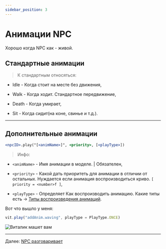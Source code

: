 ```yaml
---
sidebar_position: 3
---
```


# Анимации NPC

Хорошо когда NPC как - живой.

## Стандартные анимации

> К стандартным относяться:

- Idle - Когда стоит на месте без движения,

- Walk - Когда ходит. Стандартное передвижение,

- Death - Когда умирает,

- Sit - Когда сидит(на коне, свинье и т.д.).

---

## Дополнительные анимации

```jsx
<npcID>.play("[<animName>]", <priority>, [<playType>])
```

> Инфо:

- `<animName>` - Имя анимации в моделе. | Обязателен,

- `<priority>` - Какой дать приоритеть для анимации в отличии от остальных. Нуждается если анимация воспроизводиться криво. `[ priority = <number>f ]`,

- `<playType>` - Определяет Как воспроизводить анимацию. Какие типы есть -> [Типы воспроизведения анимаций](../extra/playType).

Вот что вышло у меня:

```jsx
vit.play("addAnim.waving", playType = PlayType.ONCE)
```

![Виталик машет вам](../../../static/img/he-guide/animWaving.gif)

---

Далее: [NPC разговаривает](./talk-npc)